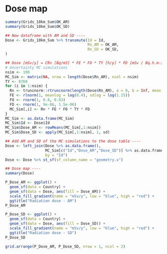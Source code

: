 # Dose map

```r
summary(Grids_10km_Sum$OK_AM)
summary(Grids_10km_Sum$OK_SD)
```


```r
## New dataframe with AM and SD ----
Dose <- Grids_10km_Sum %>% transmute(Id = Id,
                                     Rn_AM = OK_AM,
                                     Rn_SD = OK_SD,
)
```


```r
## Dose [mSv/y] = CRn [Bq/m3] * FE * FO * TY [h/y] * FD [mSv / Bq.h.m-3]
# Uncertainty MC simulations
nsim <- 100
MC_Sim <- matrix(NA, nrow = length(Dose$Rn_AM), ncol = nsim)
TY <- 8760
for (i in 1:nsim) {
  Rn <- truncnorm::rtruncnorm(length(Dose$Rn_AM), a = 0, b = Inf, mean = Dose$Rn_AM, sd = Dose$Rn_SD)  # truncated:  Rn > 0
  FE <- rlnorm(1, meanlog = log(0.4), sdlog = log(1.15))
  FO <- rnorm(1, 0.8, 0.03)
  FD <- rnorm(1, 9e-06, 1.5e-06)
  MC_Sim[,i] <- Rn * FE * FO * TY * FD 
} 
MC_Sim <- as.data.frame(MC_Sim)
MC_Sim$Id <- Dose$Id
MC_Sim$Dose_AM <- rowMeans(MC_Sim[,1:nsim])
MC_Sim$Dose_SD <- apply(MC_Sim[,1:nsim], 1, sd)
```


```r
## Add AM and SD of the MC simulations to the dose table ----
Dose <- left_join(Dose %>% as.data.frame(),
                  MC_Sim[c("Id","Dose_AM","Dose_SD")] %>% as.data.frame,
                  by = "Id")
Dose <- Dose %>% st_sf(sf_column_name = "geometry.x")
```


```r
## Dose map ----
summary(Dose)

P_Dose_AM <- ggplot() +
  geom_sf(data = Country) + 
  geom_sf(data = Dose, aes(fill = Dose_AM)) +
  scale_fill_gradient(name = "mSv/y", low = "blue", high = "red") + 
  ggtitle("Radiation dose - AM")
P_Dose_AM

P_Dose_SD <- ggplot() +
  geom_sf(data = Country) + 
  geom_sf(data = Dose, aes(fill = Dose_SD)) +
  scale_fill_gradient(name = "mSv/y", low = "blue", high = "red") + 
  ggtitle("Radiation dose - SD")
P_Dose_SD

grid.arrange(P_Dose_AM, P_Dose_SD, nrow = 1, ncol = 2)
  
```


